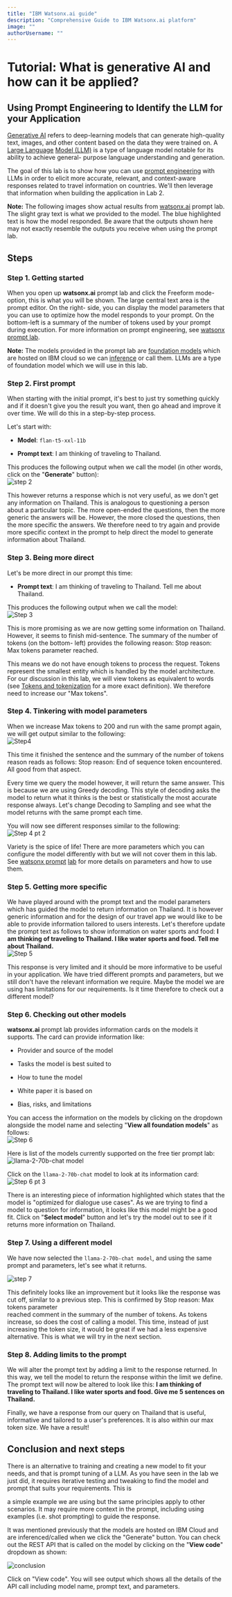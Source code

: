 ```yaml
---
title: "IBM Watsonx.ai guide"
description: "Comprehensive Guide to IBM Watsonx.ai platform"
image: ""
authorUsername: ""
---
```


# **Tutorial: What is generative AI and how can it be applied?**

## **Using Prompt Engineering to Identify the LLM for your Application**

[Generative AI](https://research.ibm.com/blog/what-is-generative-AI) refers to deep-learning models that can generate high-quality text, images, and other content based on the data they were trained on. A [Large Language](https://en.wikipedia.org/wiki/Large_language_model) [Model (LLM)](https://en.wikipedia.org/wiki/Large_language_model) is a type of language model notable for its ability to achieve general- purpose language understanding and generation.

The goal of this lab is to show how you can use [prompt engineering](https://en.wikipedia.org/wiki/Prompt_engineering) with LLMs in order to elicit more accurate, relevant, and context-aware responses related to travel information on countries. We'll then leverage that information when building the application in Lab 2\.

**Note:** The following images show actual results from [watsonx.ai](https://www.ibm.com/products/watsonx-ai) prompt lab. The slight gray text is what we provided to the model. The blue highlighted text is how the model responded. Be aware that the outputs shown here may not exactly resemble the outputs you receive when using the prompt lab.

## **Steps**

### **Step 1. Getting started**

When you open up **watsonx.ai** prompt lab and click the Freeform mode-option, this is what you will be shown. The large central text area is the prompt editor. On the right- side, you can display the model parameters that you can use to optimize how the model responds to your prompt. On the bottom-left is a summary of the number of tokens used by your prompt during execution. For more information on prompt engineering, see [watsonx prompt lab](https://github.com/IBM/watsonx-prompt-lab).

**Note:** The models provided in the prompt lab are [foundation models](https://research.ibm.com/topics/foundation-models) which are hosted on IBM cloud so we can [inference](https://research.ibm.com/blog/AI-inference-explained) or call them. LLMs are a type of foundation model which we will use in this lab.

### **Step 2. First prompt**

When starting with the initial prompt, it's best to just try something quickly and if it doesn't give you the result you want, then go ahead and improve it over time. We will do this in a step-by-step process.

Let's start with:

* **Model**: `flan-t5-xxl-11b`

* **Prompt text**: I am thinking of traveling to Thailand.

This produces the following output when we call the model (in other words, click on the "**Generate**" button):  
![step 2](https://res.cloudinary.com/dqvd8otcz/image/upload/v1723652811/step2_yq34dm.jpg)

This however returns a response which is not very useful, as we don't get any information on Thailand. This is analogous to questioning a person about a particular topic. The more open-ended the questions, then the more generic the answers will be. However, the more closed the questions, then the more specific the answers. We therefore need to try again and provide more specific context in the prompt to help direct the model to generate information about Thailand.

### **Step 3. Being more direct**

Let's be more direct in our prompt this time:

* **Prompt text**: I am thinking of traveling to Thailand. Tell me about Thailand.

This produces the following output when we call the model:  
![Step 3](https://res.cloudinary.com/dqvd8otcz/image/upload/v1723652810/step3_aucbcg.jpg)

This is more promising as we are now getting some information on Thailand. However, it seems to finish mid-sentence. The summary of the number of tokens (on the bottom- left) provides the following reason: Stop reason: Max tokens parameter reached.

This means we do not have enough tokens to process the request. Tokens represent the smallest entity which is handled by the model architecture. For our discussion in this lab, we will view tokens as equivalent to words (see [Tokens and tokenization](https://www.ibm.com/docs/en/watsonx-as-a-service?topic=models-tokens) for a more exact definition). We therefore need to increase our "Max tokens".

### **Step 4. Tinkering with model parameters**

When we increase Max tokens to 200 and run with the same prompt again, we will get output similar to the following:  
![Step4](https://res.cloudinary.com/dqvd8otcz/image/upload/v1723652811/step4_tymsv9.jpg)

This time it finished the sentence and the summary of the number of tokens reason reads as follows: Stop reason: End of sequence token encountered. All good from that aspect.

Every time we query the model however, it will return the same answer. This is because we are using Greedy decoding. This style of decoding asks the model to return what it thinks is the best or statistically the most accurate response always. Let's change Decoding to Sampling and see what the model returns with the same prompt each time.

You will now see different responses similar to the following:  
![Step 4 pt 2](https://res.cloudinary.com/dqvd8otcz/image/upload/v1723652812/step4_pt2_aeacpm.jpg)

Variety is the spice of life! There are more parameters which you can configure the model differently with but we will not cover them in this lab. See [watsonx prompt](https://github.com/IBM/watsonx-prompt-lab) [lab](https://github.com/IBM/watsonx-prompt-lab) for more details on parameters and how to use them.

### **Step 5. Getting more specific**

We have played around with the prompt text and the model parameters which has guided the model to return information on Thailand. It is however generic information and for the design of our travel app we would like to be able to provide information tailored to users interests. Let's therefore update the prompt text as follows to show information on water sports and food: **I am thinking of traveling to Thailand. I like water sports and food. Tell me about Thailand.**  
![Step 5](https://res.cloudinary.com/dqvd8otcz/image/upload/v1723652812/step5_aer3gj.jpg)

This response is very limited and it should be more informative to be useful in your application. We have tried different prompts and parameters, but we still don't have the relevant information we require. Maybe the model we are using has limitations for our requirements. Is it time therefore to check out a different model?

### **Step 6. Checking out other models**

**watsonx.ai** prompt lab provides information cards on the models it supports. The card can provide information like:

* Provider and source of the model

* Tasks the model is best suited to

* How to tune the model

* White paper it is based on

* Bias, risks, and limitations

You can access the information on the models by clicking on the dropdown alongside the model name and selecting "**View all foundation models**" as follows:  
![Step 6](https://res.cloudinary.com/dqvd8otcz/image/upload/v1723652812/step6_znmvlp.jpg)

Here is list of the models currently supported on the free tier prompt lab:
![llama-2-70b-chat model](https://res.cloudinary.com/dqvd8otcz/image/upload/v1723652812/step6_pt2_hwxfec.jpg)

Click on the `llama-2-70b-chat` model to look at its information card: 
![Step 6 pt 3](https://res.cloudinary.com/dqvd8otcz/image/upload/v1723652812/step6_pt3_pqbx98.jpg) 

There is an interesting piece of information highlighted which states that the model is "optimized for dialogue use cases". As we are trying to find a model to question for information, it looks like this model might be a good fit. Click on "**Select model**" button and let's try the model out to see if it returns more information on Thailand.

### **Step 7. Using a different model**

We have now selected the `llama-2-70b-chat model`, and using the same prompt and parameters, let's see what it returns.

![step 7](https://res.cloudinary.com/dqvd8otcz/image/upload/v1723652811/step7_pv7o2p.jpg)

This definitely looks like an improvement but it looks like the response was cut off, similar to a previous step. This is confirmed by Stop reason: Max tokens parameter  
reached comment in the summary of the number of tokens. As tokens increase, so does the cost of calling a model. This time, instead of just increasing the token size, it would be great if we had a less expensive alternative. This is what we will try in the next section.

### **Step 8. Adding limits to the prompt**

We will alter the prompt text by adding a limit to the response returned. In this way, we tell the model to return the response within the limit we define. The prompt text will now be altered to look like this: **I am thinking of traveling to Thailand. I like water sports and food. Give me 5 sentences on Thailand.**

Finally, we have a response from our query on Thailand that is useful, informative and tailored to a user's preferences. It is also within our max token size. We have a result!

## **Conclusion and next steps**

There is an alternative to training and creating a new model to fit your needs, and that is prompt tuning of a LLM. As you have seen in the lab we just did, it requires iterative testing and tweaking to find the model and prompt that suits your requirements. This is

a simple example we are using but the same principles apply to other scenarios. It may require more context in the prompt, including using examples (i.e. shot prompting) to guide the response.

It was mentioned previously that the models are hosted on IBM Cloud and are inferenced/called when we click the "Generate" button. You can check out the REST API that is called on the model by clicking on the "**View code**" dropdown as shown:

![conclusion](https://res.cloudinary.com/dqvd8otcz/image/upload/v1723652811/conclusion_lhrk3i.jpg)

Click on "View code". You will see output which shows all the details of the API call including model name, prompt text, and parameters.
